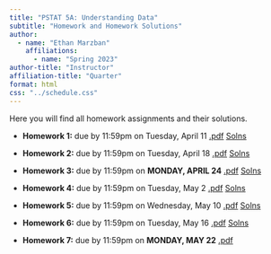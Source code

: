 ```yaml
---
title: "PSTAT 5A: Understanding Data"
subtitle: "Homework and Homework Solutions"
author:
  - name: "Ethan Marzban"
    affiliations:
      - name: "Spring 2023"
author-title: "Instructor"
affiliation-title: "Quarter"
format: html
css: "../schedule.css"
---
```


Here you will find all homework assignments and their solutions.

-   **Homework 1:** due by 11:59pm on Tuesday, April 11 <a href = "../Files/HW/HW01.pdf" class = "button label-outline" target = "_blank">.pdf</a> <a href = "../Files/HW/HW01_Solns.pdf" class = "button label-outline" target = "_blank">Solns</a> <br />

-   **Homework 2:** due by 11:59pm on Tuesday, April 18 <a href = "../Files/HW/HW02.pdf" class = "button label-outline" target = "_blank">.pdf</a> <a href = "../Files/HW/HW02_Solns.pdf" class = "button label-outline" target = "_blank">Solns</a> <br />

-   **Homework 3:** due by 11:59pm on **MONDAY, APRIL 24** <a href = "../Files/HW/HW03.pdf" class = "button label-outline" target = "_blank">.pdf</a> <a href = "../Files/HW/HW03_Solns.pdf" class = "button label-outline" target = "_blank">Solns</a> <br />

-   **Homework 4:** due by 11:59pm on Tuesday, May 2 <a href = "../Files/HW/HW04.pdf" class = "button label-outline" target = "_blank">.pdf</a> <a href = "../Files/HW/HW04_Solns.pdf" class = "button label-outline" target = "_blank">Solns</a> <br />

-   **Homework 5:** due by 11:59pm on Wednesday, May 10 <a href = "../Files/HW/HW05.pdf" class = "button label-outline" target = "_blank">.pdf</a> <a href = "../Files/HW/HW05_Solns.pdf" class = "button label-outline" target = "_blank">Solns</a> <br />

-   **Homework 6:** due by 11:59pm on Tuesday, May 16 <a href = "../Files/HW/HW06.pdf" class = "button label-outline" target = "_blank">.pdf</a> <a href = "../Files/HW/HW06_Solns.pdf" class = "button label-outline" target = "_blank">Solns</a> <br />

-   **Homework 7:** due by 11:59pm on **MONDAY, MAY 22** <a href = "../Files/HW/HW07.pdf" class = "button label-outline" target = "_blank">.pdf</a>
